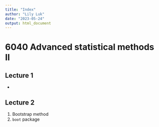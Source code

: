 ```yaml
---
title: "Index"
author: "Lily Luk"
date: "2023-05-24"
output: html_document
---
```


# 6040 Advanced statistical methods II {.tabset}

## Lecture 1

-   

## Lecture 2

1. Bootstrap method 
2. `boot` package
